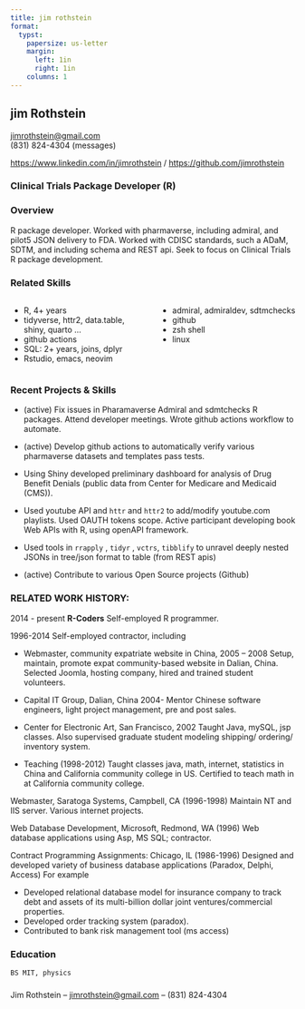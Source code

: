 ```yaml
---
title: jim rothstein
format:
  typst:
    papersize: us-letter 
    margin:
      left: 1in 
      right: 1in 
    columns: 1
---
```


<!-- 
  using bootstrap 2 column grid
-->

## jim Rothstein

[jimrothstein@gmail.com](jimrothstein@gmail.com)  
(831) 824-4304 (messages)

<https://www.linkedin.com/in/jimrothstein> /
<https://github.com/jimrothstein>

### Clinical Trials Package Developer (R)

### Overview

R package developer. Worked with pharmaverse, including admiral, and
pilot5 JSON delivery to FDA.  Worked with CDISC standards, such a
ADaM, SDTM, and including schema and REST api.  Seek to focus on Clinical
Trials R package development.

### Related Skills

<div class="columns">

<div class="column" width="50%">

- R, 4+ years
- tidyverse, httr2, data.table, shiny, quarto …
- github actions
- SQL: 2+ years, joins, dplyr
- Rstudio, emacs, neovim

</div>

<div class="column" width="50%">

- admiral, admiraldev, sdtmchecks
- github
- zsh shell
- linux

</div>

</div>

### Recent Projects & Skills

- (active) Fix issues in Pharamaverse Admiral and sdmtchecks R packages.
  Attend developer meetings. Wrote github actions workflow to automate.

- (active) Develop github actions to automatically verify various
  pharmaverse datasets and templates pass tests.

- Using Shiny developed preliminary dashboard for analysis of
  Drug Benefit Denials (public data from Center for Medicare and
  Medicaid (CMS)).

- Used youtube API and `httr` and `httr2` to add/modify
  youtube.com playlists. Used OAUTH tokens scope. Active participant
  developing book Web APIs with R, using openAPI framework.

- Used tools in `rrapply` , `tidyr` , `vctrs`, `tibblify` to unravel
  deeply nested JSONs in tree/json format to table (from REST apis)

- (active) Contribute to various Open Source projects (Github)

### RELATED WORK HISTORY:

2014 - present **R-Coders** Self-employed R programmer.

1996-2014 Self-employed contractor, including

- Webmaster, community expatriate website in China, 2005 – 2008 Setup,
  maintain, promote expat community-based website in Dalian, China.
  Selected Joomla, hosting company, hired and trained student
  volunteers.

- Capital IT Group, Dalian, China 2004- Mentor Chinese software
  engineers, light project management, pre and post sales.

- Center for Electronic Art, San Francisco, 2002 Taught Java, mySQL, jsp
  classes. Also supervised graduate student modeling shipping/ ordering/
  inventory system.

- Teaching (1998-2012) Taught classes java, math, internet, statistics
  in China and California community college in US. Certified to teach
  math in at California community college.

Webmaster, Saratoga Systems, Campbell, CA (1996-1998) Maintain NT and
IIS server. Various internet projects.

Web Database Development, Microsoft, Redmond, WA (1996) Web database
applications using Asp, MS SQL; contractor.

Contract Programming Assignments: Chicago, IL (1986-1996) Designed and
developed variety of business database applications (Paradox, Delphi,
Access) For example

- Developed relational database model for insurance company to track
  debt and assets of its multi-billion dollar joint ventures/commercial
  properties.  
- Developed order tracking system (paradox).  
- Contributed to bank risk management tool (ms access)

### Education

    BS MIT, physics

### 

Jim Rothstein – [jimrothstein@gmail.com](jimrothstein@gmail.com) – (831)
824-4304
